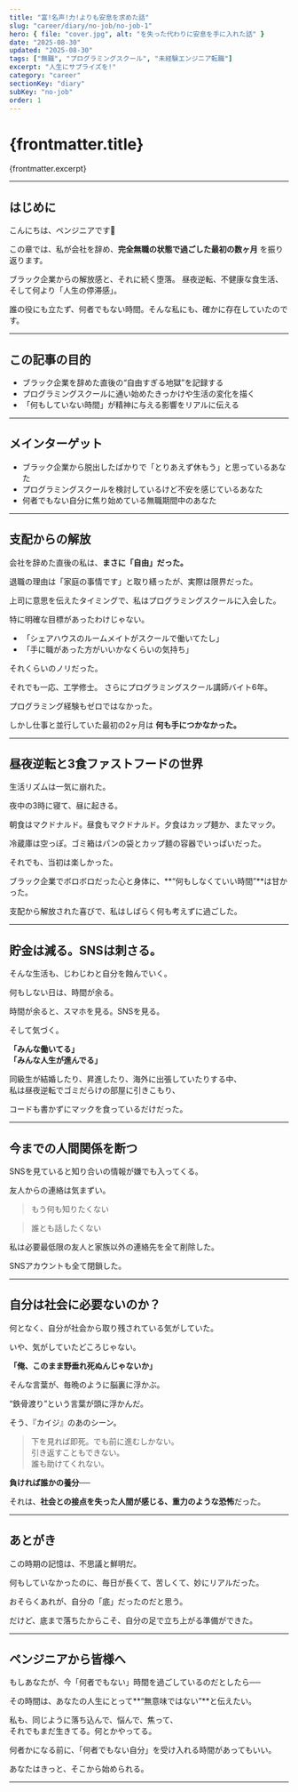 ```yaml
---
title: "富!名声!力!よりも安息を求めた話"
slug: "career/diary/no-job/no-job-1"
hero: { file: "cover.jpg", alt: "を失った代わりに安息を手に入れた話" }
date: "2025-08-30"
updated: "2025-08-30"
tags: ["無職", "プログラミングスクール", "未経験エンジニア転職"]
excerpt: "人生にサプライズを!"
category: "career"
sectionKey: "diary"
subKey: "no-job"
order: 1
---
```

# {frontmatter.title}
{frontmatter.excerpt}

---

## はじめに

こんにちは、ペンジニアです🐧

この章では、私が会社を辞め、**完全無職の状態で過ごした最初の数ヶ月** を振り返ります。

ブラック企業からの解放感と、それに続く堕落。
昼夜逆転、不健康な食生活、そして何より「人生の停滞感」。


誰の役にも立たず、何者でもない時間。そんな私にも、確かに存在していたのです。

---

## この記事の目的

- ブラック企業を辞めた直後の“自由すぎる地獄”を記録する
- プログラミングスクールに通い始めたきっかけや生活の変化を描く
- 「何もしていない時間」が精神に与える影響をリアルに伝える

---

## メインターゲット

- ブラック企業から脱出したばかりで「とりあえず休もう」と思っているあなた
- プログラミングスクールを検討しているけど不安を感じているあなた
- 何者でもない自分に焦り始めている無職期間中のあなた

---

## 支配からの解放

会社を辞めた直後の私は、**まさに「自由」だった。**

退職の理由は「家庭の事情です」と取り繕ったが、実際は限界だった。


上司に意思を伝えたタイミングで、私はプログラミングスクールに入会した。  


特に明確な目標があったわけじゃない。

- 「シェアハウスのルームメイトがスクールで働いてたし」  
- 「手に職があった方がいいかなくらいの気持ち」  

それくらいのノリだった。

それでも一応、工学修士。
さらにプログラミングスクール講師バイト6年。

プログラミング経験もゼロではなかった。  

しかし仕事と並行していた最初の2ヶ月は **何も手につかなかった。**

---

## 昼夜逆転と3食ファストフードの世界

生活リズムは一気に崩れた。

夜中の3時に寝て、昼に起きる。 

朝食はマクドナルド。昼食もマクドナルド。夕食はカップ麺か、またマック。  

冷蔵庫は空っぽ。ゴミ箱はパンの袋とカップ麺の容器でいっぱいだった。

それでも、当初は楽しかった。  

ブラック企業でボロボロだった心と身体に、**“何もしなくていい時間”**は甘かった。  

支配から解放された喜びで、私はしばらく何も考えずに過ごした。

---

## 貯金は減る。SNSは刺さる。

そんな生活も、じわじわと自分を蝕んでいく。

何もしない日は、時間が余る。  

時間が余ると、スマホを見る。SNSを見る。  

そして気づく。

**「みんな働いてる」**  
**「みんな人生が進んでる」**

同級生が結婚したり、昇進したり、海外に出張していたりする中、  
私は昼夜逆転でゴミだらけの部屋に引きこもり、  

コードも書かずにマックを食っているだけだった。

---

## 今までの人間関係を断つ

SNSを見ていると知り合いの情報が嫌でも入ってくる。

友人からの連絡は気まずい。

> もう何も知りたくない

> 誰とも話したくない

私は必要最低限の友人と家族以外の連絡先を全て削除した。

SNSアカウントも全て閉鎖した。

---

## 自分は社会に必要ないのか？

何となく、自分が社会から取り残されている気がしていた。  

いや、気がしていたどころじゃない。

**「俺、このまま野垂れ死ぬんじゃないか」**  

そんな言葉が、毎晩のように脳裏に浮かぶ。

“鉄骨渡り”という言葉が頭に浮かんだ。  

そう、『カイジ』のあのシーン。  

> 下を見れば即死。でも前に進むしかない。  
> 引き返すこともできない。  
> 誰も助けてくれない。

**負ければ誰かの養分──**

それは、**社会との接点を失った人間が感じる、重力のような恐怖**だった。

---

## あとがき

この時期の記憶は、不思議と鮮明だ。

何もしていなかったのに、毎日が長くて、苦しくて、妙にリアルだった。  

おそらくあれが、自分の「底」だったのだと思う。  

だけど、底まで落ちたからこそ、自分の足で立ち上がる準備ができた。

---

## ペンジニアから皆様へ

もしあなたが、今「何者でもない」時間を過ごしているのだとしたら──  

その時間は、あなたの人生にとって**“無意味ではない”**と伝えたい。

私も、同じように落ち込んで、悩んで、焦って、  
それでもまだ生きてる。何とかやってる。

何者かになる前に、「何者でもない自分」を受け入れる時間があってもいい。

あなたはきっと、そこから始められる。

---
